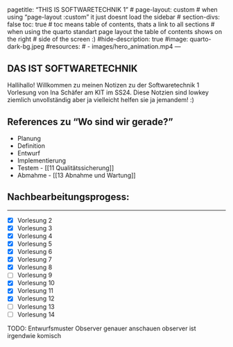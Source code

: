 <!--TAGS-->
---
pagetitle: "THIS IS SOFTWARETECHNIK 1"
# page-layout: custom
# when using "page-layout :custom" it just doesnt load the sidebar
# section-divs: false
toc: true
# toc means table of contents, thats a link to all sections
# when using the quarto standart page layout the table of contents shows on the right # side of the screen :)
#hide-description: true
#image: quarto-dark-bg.jpeg
#resources: 
#  - images/hero_animation.mp4
---
<!--/TAGS-->

## DAS IST SOFTWARETECHNIK

Hallihallo! Willkommen zu meinen Notizen zu der Softwaretechnik 1 Vorlesung von Ina Schäfer am KIT im SS24. Diese Notzien sind lowkey ziemlich unvollständig aber ja vielleicht helfen sie ja jemandem! :)


## References zu "Wo sind wir gerade?"
- Planung 
- Definition
- Entwurf
- Implementierung
- Testem - [[11 Qualitätssicherung]]
- Abmahme - [[13 Abnahme und Wartung]]

## Nachbearbeitungsprogess:
***

- [X] Vorlesung 2
- [X] Vorlesung 3
- [X] Vorlesung 4
- [X] Vorlesung 5
- [X] Vorlesung 6
- [X] Vorlesung 7
- [X] Vorlesung 8
- [ ] Vorlesung 9
- [X] Vorlesung 10
- [X] Vorlesung 11
- [X] Vorlesung 12
- [ ] Vorlesung 13
- [ ] Vorlesung 14

TODO: Entwurfsmuster Observer genauer anschauen observer ist irgendwie komisch